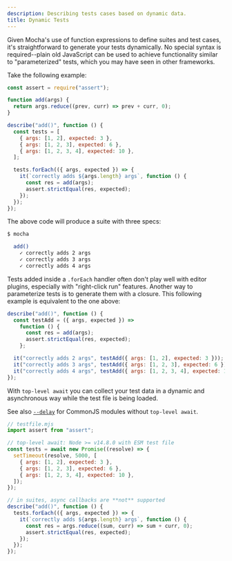 ```yaml
---
description: Describing tests cases based on dynamic data.
title: Dynamic Tests
---
```


Given Mocha's use of function expressions to define suites and test cases, it's straightforward to generate your tests dynamically.
No special syntax is required--plain old JavaScript can be used to achieve functionality similar to "parameterized" tests, which you may have seen in other frameworks.

Take the following example:

```js
const assert = require("assert");

function add(args) {
  return args.reduce((prev, curr) => prev + curr, 0);
}

describe("add()", function () {
  const tests = [
    { args: [1, 2], expected: 3 },
    { args: [1, 2, 3], expected: 6 },
    { args: [1, 2, 3, 4], expected: 10 },
  ];

  tests.forEach(({ args, expected }) => {
    it(`correctly adds ${args.length} args`, function () {
      const res = add(args);
      assert.strictEqual(res, expected);
    });
  });
});
```

The above code will produce a suite with three specs:

```bash
$ mocha

  add()
    ✓ correctly adds 2 args
    ✓ correctly adds 3 args
    ✓ correctly adds 4 args
```

Tests added inside a `.forEach` handler often don't play well with editor plugins, especially with "right-click run" features.
Another way to parameterize tests is to generate them with a closure.
This following example is equivalent to the one above:

```js
describe("add()", function () {
  const testAdd = ({ args, expected }) =>
    function () {
      const res = add(args);
      assert.strictEqual(res, expected);
    };

  it("correctly adds 2 args", testAdd({ args: [1, 2], expected: 3 }));
  it("correctly adds 3 args", testAdd({ args: [1, 2, 3], expected: 6 }));
  it("correctly adds 4 args", testAdd({ args: [1, 2, 3, 4], expected: 10 }));
});
```

With `top-level await` you can collect your test data in a dynamic and asynchronous way while the test file is being loaded.

See also [`--delay`](/features/hooks#delayed-root-suite) for CommonJS modules without `top-level await`.

```js
// testfile.mjs
import assert from "assert";

// top-level await: Node >= v14.8.0 with ESM test file
const tests = await new Promise((resolve) => {
  setTimeout(resolve, 5000, [
    { args: [1, 2], expected: 3 },
    { args: [1, 2, 3], expected: 6 },
    { args: [1, 2, 3, 4], expected: 10 },
  ]);
});

// in suites, async callbacks are **not** supported
describe("add()", function () {
  tests.forEach(({ args, expected }) => {
    it(`correctly adds ${args.length} args`, function () {
      const res = args.reduce((sum, curr) => sum + curr, 0);
      assert.strictEqual(res, expected);
    });
  });
});
```
